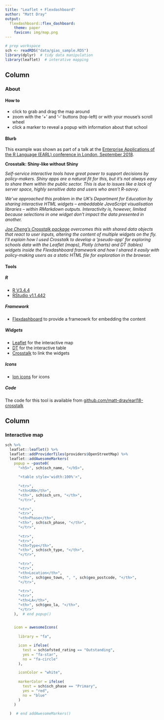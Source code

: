 ```yaml
---
title: "Leaflet + Flexdashboard"
author: "Matt Dray"
output:
  flexdashboard::flex_dashboard:
    theme: paper
    favicon: img/map.png
---
```


```r
# prep workspace
sch <- readRDS("data/gias_sample.RDS")
library(dplyr)  # tidy data manipulation
library(leaflet)  # interative mapping
```

Column {data-width=400}
-------------------------------------

### About

#### How to

* click to grab and drag the map around
* zoom with the '+' and '--' buttons (top-left) or with your mouse's scroll wheel
* click a marker to reveal a popup with information about that school

#### Blurb

This example was shown as part of a talk at the [Enterprise Applications of the R Language (EARL) conference in London, September 2018](https://earlconf.com/2018/london/#matt-dray).

<b>Crosstalk: Shiny-like without Shiny</b>

<i>Self-service interactive tools have great power to support decisions by policy-makers. Shiny apps are a natural fit for this, but it's not always easy to share them within the public sector. This is due to issues like a lack of server space, highly sensitive data and users who aren't R-savvy.

We've approached this problem in the UK's Department for Education by sharing interactive HTML widgets – embeddable JavaScript visualisation libraries – within RMarkdown outputs. Interactivity is, however, limited because selections in one widget don’t impact the data presented in another.

[Joe Cheng's Crosstalk package](http://rstudio.github.io/crosstalk/) overcomes this with shared data objects that react to user inputs, altering the content of multiple widgets on the fly. I'll explain how I used Crosstalk to develop a 'pseudo-app' for exploring schools data with the Leaflet (maps), Plotly (charts) and DT (tables) widgets inside the Flexdashboard framework and how I shared it easily with policy-making users as a static HTML file for exploration in the browser.</i>

#### Tools

##### R

* [R V3.4.4](https://www.r-project.org/)
* [RStudio v1.1.442](https://www.rstudio.com/)

##### Framework

* [Flexdashboard](https://rmarkdown.rstudio.com/flexdashboard/) to provide a frameowrk for embedding the content

##### Widgets

* [Leaflet](https://rstudio.github.io/leaflet/) for the interactive map
* [DT](https://rstudio.github.io/DT/) for the interactive table
* [Crosstalk](https://rstudio.github.io/crosstalk/)  to link the widgets

##### Icons

* [Ion icons](https://ionicons.com/) for icons

##### Code

The code for this tool is available from [github.com/matt-dray/earl18-crosstalk](https://github.com/matt-dray/earl18-crosstalk)


Column {data-width=600}
-------------------------------------
    
### Interactive map
    
```r
sch %>% 
  leaflet::leaflet() %>%
  leaflet::addProviderTiles(providers$OpenStreetMap) %>% 
  leaflet::addAwesomeMarkers(
    popup = ~paste0(
      "<h5>", sch$sch_name, "</h5>",
      
      "<table style='width:100%'>",
      
      "<tr>",
      "<th>URN</th>",
      "<th>", sch$sch_urn, "</th>",
      "</tr>",
      
      "<tr>",
      "<tr>",
      "<th>Phase</th>",
      "<th>", sch$sch_phase, "</th>",
      "</tr>",
      
      "<tr>",
      "<tr>",
      "<th>Type</th>",
      "<th>", sch$sch_type, "</th>",
      "</tr>",
      
      "<tr>",
      "<tr>",
      "<th>Location</th>",
      "<th>", sch$geo_town, ", ", sch$geo_postcode, "</th>",
      "</tr>",
      
      "<tr>",
      "<tr>",
      "<th>LA</th>",
      "<th>", sch$geo_la, "</th>",
      "</tr>"
    ),  # end popup()
    

    icon = awesomeIcons(
      
      library = "fa",

      icon = ifelse(
        test = sch$ofsted_rating == "Outstanding",
        yes = "fa-star",
        no = "fa-circle"
      ),

      iconColor = "white",
      
      markerColor = ifelse(
        test = sch$sch_phase == "Primary", 
        yes = "red",
        no = "blue"
      )
    )
    
  )  # end addAwesomeMarkers()
```
